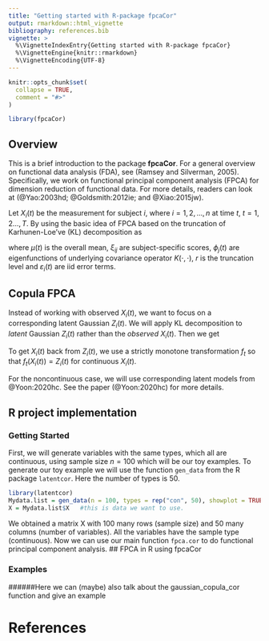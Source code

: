 ```yaml
---
title: "Getting started with R-package fpcaCor"
output: rmarkdown::html_vignette
bibliography: references.bib
vignette: >
  %\VignetteIndexEntry{Getting started with R-package fpcaCor}
  %\VignetteEngine{knitr::rmarkdown}
  %\VignetteEncoding{UTF-8}
---
```


```r
knitr::opts_chunk$set(
  collapse = TRUE,
  comment = "#>"
)
```

```r
library(fpcaCor)
```

## Overview
This is a brief introduction to the package **fpcaCor**. For a general overview on functional data analysis (FDA), see (Ramsey and Silverman, 2005). Specifically, we work on functional principal component analysis (FPCA) for dimension reduction of functional data. For more details, readers can look at (@Yao:2003hd; @Goldsmith:2012ie; and @Xiao:2015jw). 

Let $X_i(t)$ be the measurement for subject $i,$ where $i = 1, 2, \dots, n$ at time $t, \ t = 1,2 \dots, T$. By using the basic idea of FPCA based on the truncation of Karhunen-Loe've (KL) decomposition as 

\begin{equation}
X_i(t) = \mu(t) + \sum_{j= 1}^r \xi_{ij}\phi_j(t) + \varepsilon_i(t),
\end{equation} 

where $\mu(t)$ is the overall mean, $\xi_{ij}$ are subject-specific scores, $\phi_j(t)$ are eigenfunctions of underlying covariance operator $K(\cdot, \cdot)$, $r$ is the truncation level and $\varepsilon_i(t)$ are iid error terms. 

## Copula FPCA
Instead of working with observed $X_i(t)$, we want to focus on a corresponding latent Gaussian $Z_i(t)$. We will apply KL decomposition to *latent* Gaussian $Z_i(t)$ rather than the *observed * $X_i(t)$. Then we get 

\begin{equation}
Z_i(t) = \mu(t) + \sum_{j= 1}^r \xi_{ij}\phi_j(t) + \varepsilon_i(t).
\end{equation} 

To get $X_i(t)$ back from $Z_i(t)$,  we use a strictly monotone transformation $f_t$ so that $f_t(X_i(t)) = Z_i(t)$ for continuous $X_i(t)$. 

For the noncontinuous case, we will use corresponding latent models from @Yoon:2020hc. See the paper (@Yoon:2020hc) for more details. 

## R project implementation
### Getting Started
First, we will generate variables with the same types, which all are continuous, using sample size $n = 100$ which will be our toy examples. To generate our toy example we will use the function `gen_data` from the R package `latentcor`. Here the number of types is 50.
```r
library(latentcor)
Mydata.list = gen_data(n = 100, types = rep("con", 50), showplot = TRUE)
X = Mydata.list$X   #this is data we want to use.
```

We obtained a matrix X with 100 many rows (sample size) and 50 many columns (number of variables). All the variables have the sample type (continuous). Now we can use our main function `fpca.cor` to do functional principal component analysis.
## FPCA in R using fpcaCor

### Examples
######Here we can (maybe) also talk about the gaussian_copula_cor function and give an example 

## 

# References
